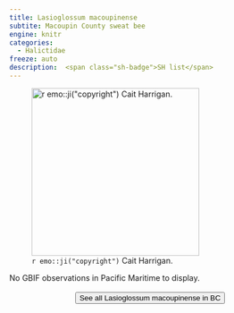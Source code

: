```yaml
---
title: Lasioglossum macoupinense
subtite: Macoupin County sweat bee
engine: knitr
categories:
  - Halictidae
freeze: auto
description:  <span class="sh-badge">SH list</span>
---
```

![`r emo::ji("copyright")` Cait Harrigan.](/files/no_bee.png){height=300}



No GBIF observations in Pacific Maritime to display.
<br><br>
<center>


<a href="NA"><button type="button" class="btn btn-secondary">See all Lasioglossum macoupinense in BC <i class="fa-solid fa-arrow-up-right-from-square"></i> </button></a>
</center>
